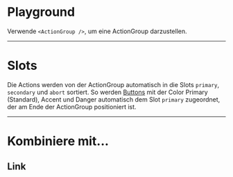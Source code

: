 # Playground

Verwende `<ActionGroup />`, um eine ActionGroup darzustellen. 

<LiveCodeEditor />

---

# Slots

Die Actions werden von der ActionGroup automatisch in die Slots `primary`, `secondary` und `abort` sortiert. So werden [Buttons](https://mittwald.github.io/flow/03-components/actions/button) mit der Color Primary (Standard), Accent und Danger automatisch dem Slot `primary` zugeordnet, der am Ende der ActionGroup positioniert ist. 

<LiveCodeEditor example="slots" editorCollapsed />

---

# Kombiniere mit...

## Link

<LiveCodeEditor example="link" editorCollapsed />
